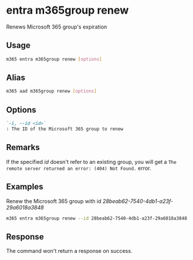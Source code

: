 
# entra m365group renew

Renews Microsoft 365 group's expiration

## Usage

```sh
m365 entra m365group renew [options]
```

## Alias

```sh
m365 aad m365group renew [options]
```

## Options

```md definition-list
`-i, --id <id>`
: The ID of the Microsoft 365 group to renew
```

<Global />

## Remarks

If the specified _id_ doesn't refer to an existing group, you will get a `The remote server returned an error: (404) Not Found.` error.

## Examples

Renew the Microsoft 365 group with id _28beab62-7540-4db1-a23f-29a6018a3848_

```sh
m365 entra m365group renew --id 28beab62-7540-4db1-a23f-29a6018a3848
```

## Response

The command won't return a response on success.
